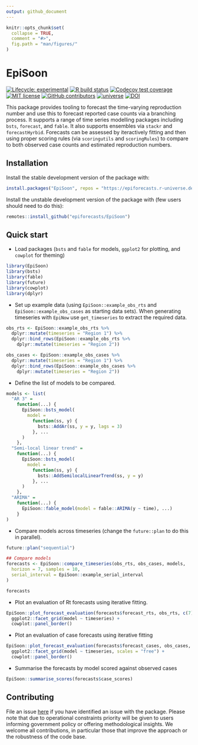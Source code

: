 ```yaml
---
output: github_document
---
```


```r
knitr::opts_chunk$set(
  collapse = TRUE,
  comment = "#>",
  fig.path = "man/figures/"
)
```

# EpiSoon

[![Lifecycle: experimental](https://img.shields.io/badge/lifecycle-experimental-blue.svg)](https://lifecycle.r-lib.org/articles/stages.html#experimental) [![R build status](https://github.com/epiforecasts/EpiSoon/workflows/R-CMD-check/badge.svg)](https://github.com/epiforecasts/EpiSoon)
[![Codecov test coverage](https://codecov.io/gh/epiforecasts/EpiSoon/branch/main/graph/badge.svg)](https://app.codecov.io/gh/epiforecasts/EpiSoon?branch=main) [![MIT license](https://img.shields.io/badge/License-MIT-blue.svg)](https://github.com/epiforecasts/EpiSoon/blob/main/LICENSE.md/)   [![GitHub contributors](https://img.shields.io/github/contributors/epiforecasts/EpiSoon)](https://github.com/epiforecasts/EpiSoon/graphs/contributors)  [![universe](https://epiforecasts.r-universe.dev/badges/EpiSoon)](http://epiforecasts.r-universe.dev/ui/#package:EpiSoon) [![DOI](https://zenodo.org/badge/248311916.svg)](https://zenodo.org/badge/latestdoi/248311916)

This package provides tooling to forecast the time-varying reproduction number and use this to forecast reported case counts via a branching process. It supports a range of time series modelling packages including `bsts`, `forecast`, and `fable`. It also supports ensembles via `stackr` and `forecastHyrbid`. Forecasts can be assessed by iteractively fitting and then using proper scoring rules (via `scoringutils` and `scoringRules`) to compare to both observed case counts and estimated reproduction numbers.

## Installation

Install the stable development version of the package with:

```r
install.packages("EpiSoon", repos = "https://epiforecasts.r-universe.dev")
```

Install the unstable development version of the package with (few users should need to do this):

```r
remotes::install_github("epiforecasts/EpiSoon")
```

## Quick start

* Load packages (`bsts` and `fable` for models, `ggplot2` for plotting, and `cowplot` for theming)

```r
library(EpiSoon)
library(bsts)
library(fable)
library(future)
library(cowplot)
library(dplyr)
```

* Set up example data (using `EpiSoon::example_obs_rts` and `EpiSoon::example_obs_cases` as starting data sets). When generating timeseries with `EpiNow` use `get_timeseries` to extract the required data.

```r
obs_rts <- EpiSoon::example_obs_rts %>%
  dplyr::mutate(timeseries = "Region 1") %>%
  dplyr::bind_rows(EpiSoon::example_obs_rts %>%
    dplyr::mutate(timeseries = "Region 2"))

obs_cases <- EpiSoon::example_obs_cases %>%
  dplyr::mutate(timeseries = "Region 1") %>%
  dplyr::bind_rows(EpiSoon::example_obs_cases %>%
    dplyr::mutate(timeseries = "Region 2"))
```

* Define the list of models to be compared.

```r
models <- list(
  "AR 3" =
    function(...) {
      EpiSoon::bsts_model(
        model =
          function(ss, y) {
            bsts::AddAr(ss, y = y, lags = 3)
          }, ...
      )
    },
  "Semi-local linear trend" =
    function(...) {
      EpiSoon::bsts_model(
        model =
          function(ss, y) {
            bsts::AddSemilocalLinearTrend(ss, y = y)
          }, ...
      )
    },
  "ARIMA" =
    function(...) {
      EpiSoon::fable_model(model = fable::ARIMA(y ~ time), ...)
    }
)
```

* Compare models across timeseries (change the `future::plan` to do this in parallel).

```r
future::plan("sequential")

## Compare models
forecasts <- EpiSoon::compare_timeseries(obs_rts, obs_cases, models,
  horizon = 7, samples = 10,
  serial_interval = EpiSoon::example_serial_interval
)

forecasts
```

* Plot an evaluation of Rt forecasts using iterative fitting.

```r
EpiSoon::plot_forecast_evaluation(forecasts$forecast_rts, obs_rts, c(7)) +
  ggplot2::facet_grid(model ~ timeseries) +
  cowplot::panel_border()
```

* Plot an evaluation of case forecasts using iterative fitting


```r
EpiSoon::plot_forecast_evaluation(forecasts$forecast_cases, obs_cases, c(7)) +
  ggplot2::facet_grid(model ~ timeseries, scales = "free") +
  cowplot::panel_border()
```

* Summarise the forecasts by model scored against observed cases

```r
EpiSoon::summarise_scores(forecasts$case_scores)
```

## Contributing

File an issue [here](https://github.com/epiforecasts/EpiSoon/issues) if you have identified an issue with the package. Please note that due to operational constraints priority will be given to users informing government policy or offering methodological insights. We welcome all contributions, in particular those that improve the approach or the robustness of the code base.
